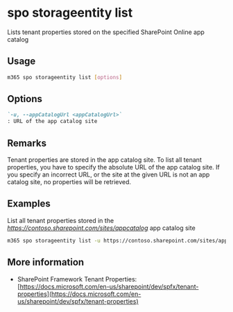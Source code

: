 
# spo storageentity list

Lists tenant properties stored on the specified SharePoint Online app catalog

## Usage

```sh
m365 spo storageentity list [options]
```

## Options

```md definition-list
`-u, --appCatalogUrl <appCatalogUrl>`
: URL of the app catalog site
```

<Global />

## Remarks

Tenant properties are stored in the app catalog site. To list all tenant properties, you have to specify the absolute URL of the app catalog site. If you specify an incorrect URL, or the site at the given URL is not an app catalog site, no properties will be retrieved.

## Examples

List all tenant properties stored in the _https://contoso.sharepoint.com/sites/appcatalog_ app catalog site

```sh
m365 spo storageentity list -u https://contoso.sharepoint.com/sites/appcatalog
```

## More information

- SharePoint Framework Tenant Properties: [https://docs.microsoft.com/en-us/sharepoint/dev/spfx/tenant-properties](https://docs.microsoft.com/en-us/sharepoint/dev/spfx/tenant-properties)
